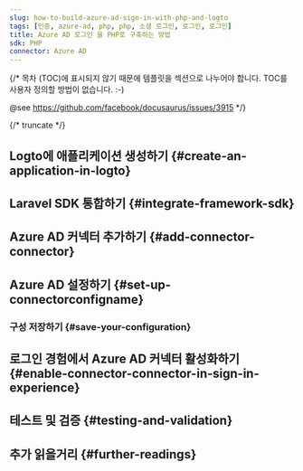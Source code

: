 ```yaml
---
slug: how-to-build-azure-ad-sign-in-with-php-and-logto
tags: [인증, azure-ad, php, php, 소셜 로그인, 로그인, 로그인]
title: Azure AD 로그인 을 PHP로 구축하는 방법
sdk: PHP
connector: Azure AD
---
```


{/*
  목차 (TOC)에 표시되지 않기 때문에 템플릿을 섹션으로 나누어야 합니다.
  TOC를 사용자 정의할 방법이 없습니다. :-)

  @see https://github.com/facebook/docusaurus/issues/3915
*/}




{/* truncate */}

<Intro connector={connector} sdk="PHP" link="https://www.php.net" />

## Logto에 애플리케이션 생성하기 \{#create-an-application-in-logto}

<CreateApplication type="전통적인 웹" framework="Laravel" />

## Laravel SDK 통합하기 \{#integrate-framework-sdk}

<IntegrateSdk />

## Azure AD 커넥터 추가하기 \{#add-connector-connector}

<AddSocialConnector connector={connector} framework="Laravel" />

## Azure AD 설정하기 \{#set-up-connectorconfigname}

<ConnectorGuide />

### 구성 저장하기 \{#save-your-configuration}

<SaveYourConfiguration connector={connector} />

## 로그인 경험에서 Azure AD 커넥터 활성화하기 \{#enable-connector-connector-in-sign-in-experience}

<EnableSocialConnector connector={connector} />

## 테스트 및 검증 \{#testing-and-validation}

<TestingAndValidation connector={connector} sdk="PHP" />

## 추가 읽을거리 \{#further-readings}

<FurtherReadings />